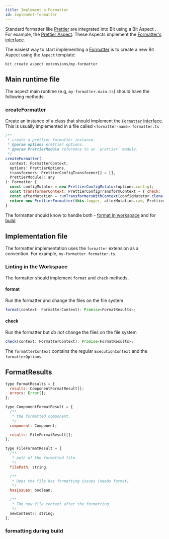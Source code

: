 ```yaml
---
title: Implement a Formatter
id: implement-formatter
---
```


Standard formatter like [Prettier](https://prettier.io/) are integrated into Bit using a Bit Aspect <!-- TODO: add link -->. For example, the [Prettier Aspect](https://bit.dev/teambit/defender/prettier).
These Aspects implement the [Formatter's interface](https://bit.dev/teambit/defender/formatter/~code/formatter.ts).

The easiest way to start implementing a [Formatter](/formatter/overview) is to create a new Bit Aspect using the `Aspect` template:

```
bit create aspect extensions/my-formatter
```

## Main runtime file

The aspect main runtime (e.g, `my-formatter.main.ts`) should have the following methods:

### createFormatter

Create an instance of a class that should implement the [`Formatter` interface](https://bit.dev/teambit/defender/formatter/~code/formatter.ts). This is usually implemented in a file called `<formatter-name>.formatter.ts`

```js
/**
 * create a prettier formatter instance.
 * @param options prettier options.
 * @param PrettierModule reference to an `prettier` module.
 */
createFormatter(
  context: FormatterContext,
  options: PrettierOptions,
  transformers: PrettierConfigTransformer[] = [],
  PrettierModule?: any
): Formatter {
  const configMutator = new PrettierConfigMutator(options.config);
  const transformerContext: PrettierConfigTransformContext = { check: !!context.check };
  const afterMutation = runTransformersWithContext(configMutator.clone(), transformers, transformerContext);
  return new PrettierFormatter(this.logger, afterMutation.raw, PrettierModule);
}
```

<!-- Add createTask method once it's implemented in the code -->

The formatter should know to handle both - [format in workspace](./workspace-formatting) and for [build](./format-during-build) <!-- TODO: add link -->

## Implementation file

The formatter implementation uses the `formatter` extension as a convention. For example, `my-formatter.formatter.ts`.

### Linting in the Workspace

The formatter should implement `format` and `check` methods.

#### format
Run the formatter and change the files on the file system

```js
format(context: FormatterContext): Promise<FormatResults>;
```

#### check
Run the formatter but *do not* change the files on the file system

```js
check(context: FormatterContext): Promise<FormatResults>;
```

The `formatterContext` contains the regular `ExecutionContext` <!--TODO add link --> and the `formatterOptions`.

## FormatResults
```js
type FormatResults = {
  results: ComponentFormatResult[];
  errors: Error[];
};

type ComponentFormatResult = {
  /**
   * the formatted component.
   */
  component: Component;

  results: FileFormatResult[];
};

type FileFormatResult = {
  /**
   * path of the formatted file.
   */
  filePath: string;

  /**
   * Does the file has formatting issues (needs format)
   */
  hasIssues: boolean;

  /**
   * The new file content after the formatting
   */
  newContent?: string;
};
```

### formatting during build
